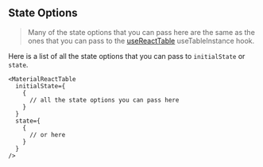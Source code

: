 
<Head>
  <title>Material React Table Docs - State Options</title>
</Head>

## State Options

> Many of the state options that you can pass here are the same as the ones that you can pass to the [useReactTable](https://tanstack.com/table/v8/docs/api/core/table) useTableInstance hook.

Here is a list of all the state options that you can pass to `initialState` or `state`.

```tsx
<MaterialReactTable
  initialState={
    {
      // all the state options you can pass here
    }
  }
  state={
    {
      // or here
    }
  }
/>
```

<StateOptionsTable />

<SourceCode />
